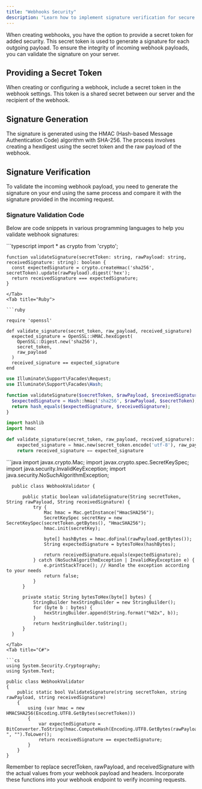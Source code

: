 ```yaml
---
title: "Webhooks Security"
description: "Learn how to implement signature verification for secure communication with webhooks"
---
```


When creating webhooks, you have the option to provide a secret token for added security. This secret token is used to generate a signature for each outgoing payload. To ensure the integrity of incoming webhook payloads, you can validate the signature on your server.

## Providing a Secret Token

When creating or configuring a webhook, include a secret token in the webhook settings. This token is a shared secret between our server and the recipient of the webhook.

## Signature Generation

The signature is generated using the HMAC (Hash-based Message Authentication Code) algorithm with SHA-256. The process involves creating a hexdigest using the secret token and the raw payload of the webhook.

## Signature Verification

To validate the incoming webhook payload, you need to generate the signature on your end using the same process and compare it with the signature provided in the incoming request.

### Signature Validation Code

Below are code snippets in various programming languages to help you validate webhook signatures:

<Tabs>

  <Tab title="Node.js (Nest.js / Express.js)">
  ```typescript
    import * as crypto from 'crypto';

    function validateSignature(secretToken: string, rawPayload: string, receivedSignature: string): boolean {
      const expectedSignature = crypto.createHmac('sha256', secretToken).update(rawPayload).digest('hex');
      return receivedSignature === expectedSignature;
    }

  ```
  </Tab>
  <Tab title="Ruby">

  ```ruby

  require 'openssl'

  def validate_signature(secret_token, raw_payload, received_signature)
    expected_signature = OpenSSL::HMAC.hexdigest(
      OpenSSL::Digest.new('sha256'),
      secret_token,
      raw_payload
    )
    received_signature == expected_signature
  end

  ```
  </Tab>
  <Tab title="PHP (Laravel)">

  ```php
  use Illuminate\Support\Facades\Request;
  use Illuminate\Support\Facades\Hash;

  function validateSignature($secretToken, $rawPayload, $receivedSignature) {
    $expectedSignature = Hash::hmac('sha256', $rawPayload, $secretToken);
    return hash_equals($expectedSignature, $receivedSignature);
  }

  ```
  </Tab>
  <Tab title="Python">

  ```python
  import hashlib
  import hmac

  def validate_signature(secret_token, raw_payload, received_signature):
      expected_signature = hmac.new(secret_token.encode('utf-8'), raw_payload.encode('utf-8'), hashlib.sha256).hexdigest()
      return received_signature == expected_signature

  ```
  </Tab>
  <Tab title="Java (Spring boot)">
  ```java
      import javax.crypto.Mac;
      import javax.crypto.spec.SecretKeySpec;
      import java.security.InvalidKeyException;
      import java.security.NoSuchAlgorithmException;

      public class WebhookValidator {

          public static boolean validateSignature(String secretToken, String rawPayload, String receivedSignature) {
              try {
                  Mac hmac = Mac.getInstance("HmacSHA256");
                  SecretKeySpec secretKey = new SecretKeySpec(secretToken.getBytes(), "HmacSHA256");
                  hmac.init(secretKey);

                  byte[] hashBytes = hmac.doFinal(rawPayload.getBytes());
                  String expectedSignature = bytesToHex(hashBytes);

                  return receivedSignature.equals(expectedSignature);
              } catch (NoSuchAlgorithmException | InvalidKeyException e) {
                  e.printStackTrace(); // Handle the exception according to your needs
                  return false;
              }
          }

          private static String bytesToHex(byte[] bytes) {
              StringBuilder hexStringBuilder = new StringBuilder();
              for (byte b : bytes) {
                  hexStringBuilder.append(String.format("%02x", b));
              }
              return hexStringBuilder.toString();
          }
      }
  ```
  </Tab>
  <Tab title="C#">

  ```cs
  using System.Security.Cryptography;
  using System.Text;

  public class WebhookValidator
  {
      public static bool ValidateSignature(string secretToken, string rawPayload, string receivedSignature)
      {
          using (var hmac = new HMACSHA256(Encoding.UTF8.GetBytes(secretToken)))
          {
              var expectedSignature = BitConverter.ToString(hmac.ComputeHash(Encoding.UTF8.GetBytes(rawPayload))).Replace("-", "").ToLower();
              return receivedSignature == expectedSignature;
          }
      }
  }

  ```
  </Tab>
</Tabs>

Remember to replace secretToken, rawPayload, and receivedSignature with the actual values from your webhook payload and headers. Incorporate these functions into your webhook endpoint to verify incoming requests.
